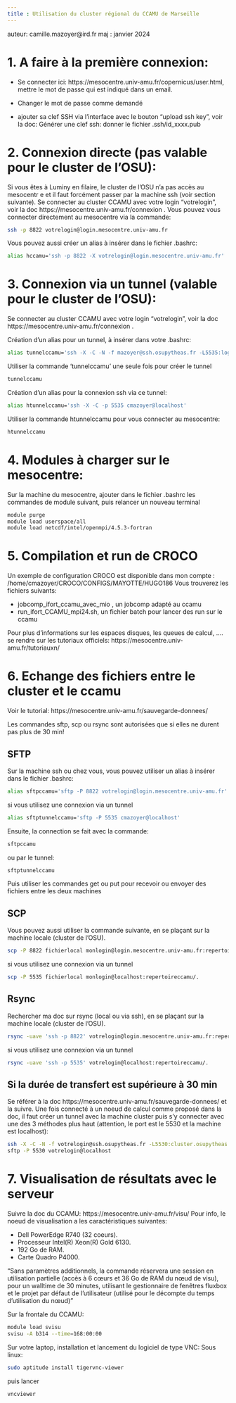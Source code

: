 ```yaml
---
title : Utilisation du cluster régional du CCAMU de Marseille
---
```


auteur: camille.mazoyer@ird.fr
maj : janvier 2024

# 1. A faire à la première connexion:

- Se connecter ici: https://mesocentre.univ-amu.fr/copernicus/user.html, mettre le mot de passe qui est indiqué dans un email.  

- Changer le mot de passe comme demandé

- ajouter sa clef SSH via l'interface avec le bouton "upload ssh key", voir la doc: Générer une clef ssh: donner le fichier .ssh/id_xxxx.pub


# 2.  Connexion directe (pas valable pour le cluster de l'OSU):

Si vous êtes à Luminy en filaire, le cluster de l'OSU n'a pas accès au mesocentr e et il faut forcément passer par la machine ssh (voir section suivante).
Se connecter au cluster CCAMU avec votre login "votrelogin", voir la doc https://mesocentre.univ-amu.fr/connexion .  Vous pouvez vous connecter directement au mesocentre via la commande:
```bash
ssh -p 8822 votrelogin@login.mesocentre.univ-amu.fr
```

Vous pouvez aussi créer un alias à insérer dans le fichier .bashrc: 

```bash
alias hccamu='ssh -p 8822 -X votrelogin@login.mesocentre.univ-amu.fr'
```

# 3. Connexion via un tunnel  (valable pour le cluster de l'OSU):

Se connecter au cluster CCAMU avec votre login "votrelogin", voir la doc https://mesocentre.univ-amu.fr/connexion .  

Création d'un alias pour un  tunnel, à insérer dans votre .bashrc:

```bash
alias tunnelccamu='ssh -X -C -N -f mazoyer@ssh.osupytheas.fr -L5535:login.mesocentre.univ-amu.fr:8822'
```

Utiliser la commande 'tunnelccamu' une seule fois pour créer le tunnel 

```bash
tunnelccamu
```

Création d'un alias pour la connexion ssh via ce tunnel:

```bash
alias htunnelccamu='ssh -X -C -p 5535 cmazoyer@localhost'
```

Utiliser la commande htunnelccamu pour vous connecter au mesocentre:

```bash
htunnelccamu
```


# 4. Modules à charger sur le mesocentre:

Sur la machine du mesocentre, ajouter dans le fichier .bashrc les commandes de module suivant, puis relancer un nouveau terminal

```bash
module purge
module load userspace/all
module load netcdf/intel/openmpi/4.5.3-fortran
```

# 5. Compilation et run de CROCO
Un exemple de configuration CROCO est disponible dans mon compte : /home/cmazoyer/CROCO/CONFIGS/MAYOTTE/HUGO186
Vous trouverez les fichiers suivants:

- jobcomp_ifort_ccamu_avec_mio , un jobcomp adapté au ccamu
- run_ifort_CCAMU_mpi24.sh, un fichier batch pour lancer des run sur le ccamu

Pour plus d'informations sur les espaces disques, les queues de calcul, .... se rendre sur les tutoriaux officiels:  https://mesocentre.univ-amu.fr/tutoriauxn/

# 6. Echange des fichiers entre le cluster et le ccamu

Voir le tutorial: https://mesocentre.univ-amu.fr/sauvegarde-donnees/

Les commandes sftp, scp  ou rsync sont autorisées que si elles ne durent pas plus de 30 min!

## SFTP 

Sur la machine ssh ou chez vous, vous pouvez utiliser un alias à insérer dans le fichier .bashrc: 

```bash
alias sftpccamu='sftp -P 8822 votrelogin@login.mesocentre.univ-amu.fr'
```

si vous utilisez une connexion via un tunnel

```bash
alias sftptunnelccamu='sftp -P 5535 cmazoyer@localhost'
```

Ensuite, la connection se fait avec la commande: 

```bash
sftpccamu
```

ou par le tunnel:

```bash
sftptunnelccamu
```

Puis utiliser les commandes get ou put pour recevoir ou envoyer des fichiers entre les deux machines

## SCP

Vous pouvez aussi utiliser la commande suivante, en se plaçant sur la machine locale (cluster de l'OSU).

```bash
scp -P 8822 fichierlocal monlogin@login.mesocentre.univ-amu.fr:repertoireccamu/. 
```

si vous utilisez une connexion via un tunnel

```bash
scp -P 5535 fichierlocal monlogin@localhost:repertoireccamu/. 
```

## Rsync

Rechercher ma doc sur rsync (local ou via ssh),  en se plaçant sur la machine locale (cluster de l'OSU).

```bash
rsync -uave 'ssh -p 8822' votrelogin@login.mesocentre.univ-amu.fr:repertoireccamu/.
```

si vous utilisez une connexion via un tunnel

```bash
rsync -uave 'ssh -p 5535' votrelogin@localhost:repertoireccamu/.
```

## Si la durée de transfert est supérieure à 30 min 

Se référer à la doc https://mesocentre.univ-amu.fr/sauvegarde-donnees/  et la suivre. Une fois connecté à un noeud de calcul comme proposé dans la doc, il faut créer un tunnel avec la machine cluster puis s'y connecter avec une des 3 méthodes plus haut (attention, le port est le 5530 et la machine est localhost):

```bash
ssh -X -C -N -f votrelogin@ssh.osupytheas.fr -L5530:cluster.osupytheas.fr:22
sftp -P 5530 votrelogin@localhost
```

# 7. Visualisation de résultats avec le serveur 

Suivre la doc du CCAMU: https://mesocentre.univ-amu.fr/visu/
Pour info, le noeud de visualisation a les caractéristiques suivantes:

- Dell PowerEdge R740 (32 coeurs).
- Processeur Intel(R) Xeon(R) Gold 6130.
- 192 Go de RAM.
- Carte Quadro P4000.

"Sans paramètres additionnels, la commande réservera une session en utilisation partielle (accès à 6 cœurs et 36 Go de RAM du nœud de visu), pour un walltime de 30 minutes, utilisant le gestionnaire de fenêtres fluxbox et le projet par défaut de l’utilisateur (utilisé pour le décompte du temps d’utilisation du nœud)"

Sur la frontale du CCAMU:

```bash
module load svisu
svisu -A b314 --time=168:00:00
```

Sur votre laptop, installation et lancement du logiciel de type VNC:
Sous linux:
```bash
sudo aptitude install tigervnc-viewer
```
puis lancer 
```bash
vncviewer
```